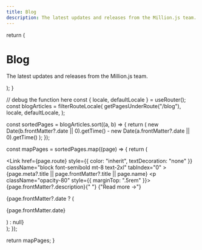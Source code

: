 ```yaml
---
title: Blog
description: The latest updates and releases from the Million.js team.
---
```



  return (
    <div className="max-w-screen-lg mx-auto pt-4 pb-8 mb-16 border-b border-gray-400 border-opacity-20 text-center">
      <h1>
        <span className="font-bold leading-tight lg:text-5xl">Blog</span>
      </h1>
      <p className="text-center text-gray-500 dark:text-gray-400 font-space-grotesk">
        The latest updates and releases from the Million.js team.
      </p>
    </div>
  );
}

  // debug the function here
  const { locale, defaultLocale } = useRouter();
  const blogArticles = filterRouteLocale(
    getPagesUnderRoute("/blog"),
    locale,
    defaultLocale,
  );

  const sortedPages = blogArticles.sort((a, b) => {
    return (
      new Date(b.frontMatter?.date || 0).getTime() -
      new Date(a.frontMatter?.date || 0).getTime()
    );
  });

  const mapPages = sortedPages.map((page) => {
    return (
      <div key={page.route} className="mb-10">
        <Link
          href={page.route}
          style={{ color: "inherit", textDecoration: "none" }}
          className="block font-semibold mt-8 text-2xl"
          tabIndex="0"
        >
          {page.meta?.title || page.frontMatter?.title || page.name}
        </Link>
        <p className="opacity-80" style={{ marginTop: ".5rem" }}>
          {page.frontMatter?.description}{" "}
          <span className="inline-block nx-text-primary-600 nx-underline nx-decoration-from-font [text-underline-position:from-font] font-bold">
            <Link href={page.route} tabIndex="-1">
              {"Read more →"}
            </Link>
          </span>
        </p>
        {page.frontMatter?.date ? (
          <p className="opacity-50 text-sm mt-2">{page.frontMatter.date}</p>
        ) : null}
      </div>
    );
  });


  return mapPages;
}

<BlogHeader />
<BlogIndex />

